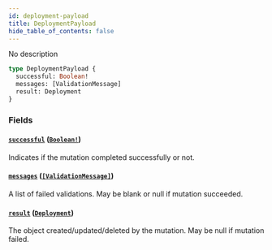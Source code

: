 ```yaml
---
id: deployment-payload
title: DeploymentPayload
hide_table_of_contents: false
---
```



No description

```graphql
type DeploymentPayload {
  successful: Boolean!
  messages: [ValidationMessage]
  result: Deployment
}
```


### Fields

#### [`successful`](#) ([`Boolean!`](/swapi/scalars/boolean))

Indicates if the mutation completed successfully or not.


#### [`messages`](#) ([`[ValidationMessage]`](/swapi/objects/validation-message))

A list of failed validations. May be blank or null if mutation succeeded.


#### [`result`](#) ([`Deployment`](/swapi/objects/deployment))

The object created/updated/deleted by the mutation. May be null if mutation failed.
